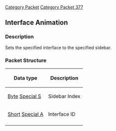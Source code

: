 [[Category Packet]]
[[Category Packet 377]]
{{packet|name=Set Sidebar Interface|description=Sets the interface for the sidebar.|opcode=10|type=Fixed|length=3|revision=377}}
== Interface Animation ==

=== Description ===
Sets the specified interface to the specified sidebar.

=== Packet Structure ===

{| border=2
! Data type
! Description
|-
| [[Data Types#Standard data types|Byte]] [[Data Types#Standard data types|Special S]]
| Sidebar Index
|-
| [[Data Types#Standard data types|Short]] [[Data Types#Non Standard Data Types|Special A]]
| Interface ID
|-
|}